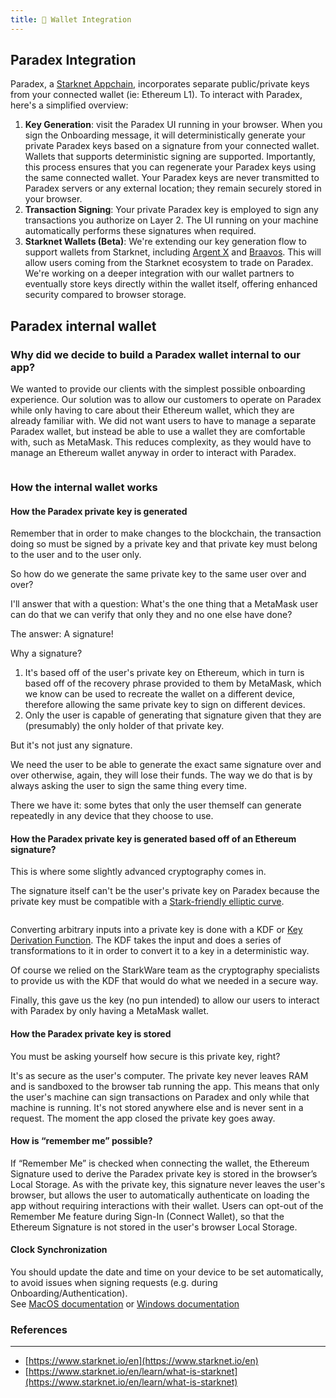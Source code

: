 ```yaml
---
title: 🪪 Wallet Integration
---
```

## **Paradex Integration**

Paradex, a [Starknet Appchain](starknet-first-appchain.mdx), incorporates separate public/private keys from your connected wallet (ie: Ethereum L1). To interact with Paradex, here's a simplified overview:

1. **Key Generation**: visit the Paradex UI running in your browser. When you sign the Onboarding message, it will deterministically generate your private Paradex keys based on a signature from your connected wallet. Wallets that supports deterministic signing are supported. Importantly, this process ensures that you can regenerate your Paradex keys using the same connected wallet. Your Paradex keys are never transmitted to Paradex servers or any external location; they remain securely stored in your browser.
2. **Transaction Signing**: Your private Paradex key is employed to sign any transactions you authorize on Layer 2. The UI running on your machine automatically performs these signatures when required.
3. **Starknet Wallets (Beta)**: We're extending our key generation flow to support wallets from Starknet, including [Argent X](https://chrome.google.com/webstore/detail/argent-x/dlcobpjiigpikoobohmabehhmhfoodbb) and [Braavos](https://chrome.google.com/webstore/detail/braavos-wallet/jnlgamecbpmbajjfhmmmlhejkemejdma). This will allow users coming from the Starknet ecosystem to trade on Paradex. We're working on a deeper integration with our wallet partners to eventually store keys directly within the wallet itself, offering enhanced security compared to browser storage.

## Paradex internal wallet

### Why did we decide to build a Paradex wallet internal to our app?

We wanted to provide our clients with the simplest possible onboarding experience. Our solution was to allow our customers to operate on Paradex while only having to care about their Ethereum wallet, which they are already familiar with. We did not want users to have to manage a separate Paradex wallet, but instead be able to use a wallet they are comfortable with, such as MetaMask. This reduces complexity, as they would have to manage an Ethereum wallet anyway in order to interact with Paradex.
<Frame caption="MetaMask was our wallet of choice that would allow us to provide a simple experience to our users.">
<img src="../../../assets/image (11).png" alt=""/>
</Frame>

### How the internal wallet works

#### How the Paradex private key is generated

Remember that in order to make changes to the blockchain, the transaction doing so must be signed by a private key and that private key must belong to the user and to the user only.

So how do we generate the same private key to the same user over and over?

I'll answer that with a question: What's the one thing that a MetaMask user can do that we can verify that only they and no one else have done?

The answer: A signature!

Why a signature?

1. It's based off of the user's private key on Ethereum, which in turn is based off of the recovery phrase provided to them by MetaMask, which we know can be used to recreate the wallet on a different device, therefore allowing the same private key to sign on different devices.
2. Only the user is capable of generating that signature given that they are (presumably) the only holder of that private key.

But it's not just any signature.

We need the user to be able to generate the exact same signature over and over otherwise, again, they will lose their funds. The way we do that is by always asking the user to sign the same thing every time.

There we have it: some bytes that only the user themself can generate repeatedly in any device that they choose to use.

#### How the Paradex private key is generated based off of an Ethereum signature?

This is where some slightly advanced cryptography comes in.

The signature itself can't be the user's private key on Paradex because the private key must be compatible with a [Stark-friendly elliptic curve](https://docs.starkware.co/starkex/crypto/stark-curve.html).

<img src="../../../assets/image (19).png" alt=""/>

Converting arbitrary inputs into a private key is done with a KDF or [Key Derivation Function](https://en.wikipedia.org/wiki/Key\_derivation\_function). The KDF takes the input and does a series of transformations to it in order to convert it to a key in a deterministic way.

Of course we relied on the StarkWare team as the cryptography specialists to provide us with the KDF that would do what we needed in a secure way.

Finally, this gave us the key (no pun intended) to allow our users to interact with Paradex by only having a MetaMask wallet.

#### How the Paradex private key is stored

You must be asking yourself how secure is this private key, right?

It's as secure as the user's computer. The private key never leaves RAM and is sandboxed to the browser tab running the app. This means that only the user's machine can sign transactions on Paradex and only while that machine is running. It's not stored anywhere else and is never sent in a request. The moment the app closed the private key goes away.

#### How is “remember me” possible?

If “Remember Me” is checked when connecting the wallet, the Ethereum Signature used to derive the Paradex private key is stored in the browser’s Local Storage. As with the private key, this signature never leaves the user's browser, but allows the user to automatically authenticate on loading the app without requiring interactions with their wallet. Users can opt-out of the Remember Me feature during Sign-In (Connect Wallet), so that the Ethereum Signature is not stored in the user's browser Local Storage.

#### Clock Synchronization

You should update the date and time on your device to be set automatically, to avoid issues when signing requests (e.g. during Onboarding/Authentication).\
See [MacOS documentation](https://support.apple.com/en-gb/guide/mac-help/mchlp2996/mac) or [Windows documentation](https://support.microsoft.com/en-us/windows/how-to-set-your-time-and-time-zone-dfaa7122-479f-5b98-2a7b-fa0b6e01b261)

### References

***

* [https://www.starknet.io/en](https://www.starknet.io/en)
* [https://www.starknet.io/en/learn/what-is-starknet](https://www.starknet.io/en/learn/what-is-starknet)
